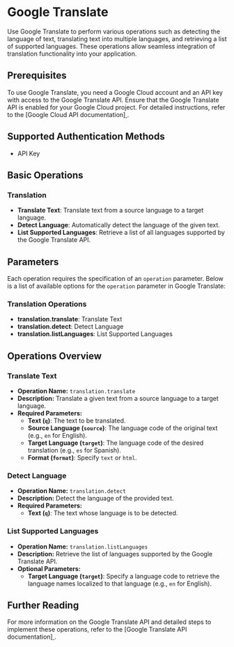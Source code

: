 # Google Translate

Use Google Translate to perform various operations such as detecting the language of text, translating text into multiple languages, and retrieving a list of supported languages. These operations allow seamless integration of translation functionality into your application.

## Prerequisites

To use Google Translate, you need a Google Cloud account and an API key with access to the Google Translate API. Ensure that the Google Translate API is enabled for your Google Cloud project. For detailed instructions, refer to the [Google Cloud API documentation]<a href="https://cloud.google.com/docs/authentication/api-keys" target="_blank" rel="noopener"> </a>.

## Supported Authentication Methods

-   API Key

## Basic Operations

### Translation

-   **Translate Text**: Translate text from a source language to a target language.  
-   **Detect Language**: Automatically detect the language of the given text.  
-   **List Supported Languages**: Retrieve a list of all languages supported by the Google Translate API.  

## Parameters

Each operation requires the specification of an `operation` parameter. Below is a list of available options for the `operation` parameter in Google Translate:

### Translation Operations

-   **translation.translate**: Translate Text  
-   **translation.detect**: Detect Language  
-   **translation.listLanguages**: List Supported Languages  

## Operations Overview

### Translate Text

-   **Operation Name:** `translation.translate`  
-   **Description:** Translate a given text from a source language to a target language.  
-   **Required Parameters:**  
    - **Text (`q`)**: The text to be translated.  
    - **Source Language (`source`)**: The language code of the original text (e.g., `en` for English).  
    - **Target Language (`target`)**: The language code of the desired translation (e.g., `es` for Spanish).  
    - **Format (`format`)**: Specify `text` or `html`.  

### Detect Language

-   **Operation Name:** `translation.detect`  
-   **Description:** Detect the language of the provided text.  
-   **Required Parameters:**  
    - **Text (`q`)**: The text whose language is to be detected.  

### List Supported Languages

-   **Operation Name:** `translation.listLanguages`  
-   **Description:** Retrieve the list of languages supported by the Google Translate API.  
-   **Optional Parameters:**  
    - **Target Language (`target`)**: Specify a language code to retrieve the language names localized to that language (e.g., `en` for English).  

## Further Reading

For more information on the Google Translate API and detailed steps to implement these operations, refer to the [Google Translate API documentation]<a href="https://cloud.google.com/translate/docs" target="_blank" rel="noopener"> </a>.  


